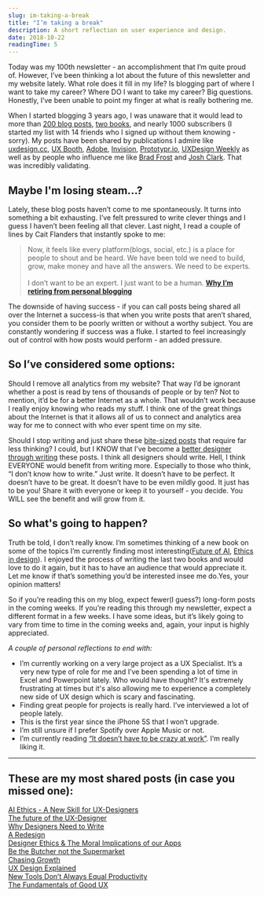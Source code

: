 ```yaml
---
slug: im-taking-a-break
title: "I’m taking a break"
description: A short reflection on user experience and design.
date: 2018-10-22
readingTime: 5
---
```


Today was my 100th newsletter - an accomplishment that I’m quite proud of. However, I’ve been thinking a lot about the future of this newsletter and my website lately. What role does it fill in my life? Is blogging part of where I want to take my career? Where DO I want to take my career? Big questions. Honestly, I’ve been unable to point my finger at what is really bothering me.

When I started blogging 3 years ago, I was unaware that it would lead to more than <a href="/blog">200 blog posts</a>, <a href="/books">two books</a>, and nearly 1000 subscribers (I started my list with 14 friends who I signed up without them knowing - sorry). My posts have been shared by publications I admire like <a href="https://twitter.com/uxdesigncc/status/1013771287519485952">uxdesign.cc</a>, <a href="https://twitter.com/UXBooth/status/1001591543009087488">UX Booth</a>, <a href="https://twitter.com/AdobeXD/status/663763999465451520">Adobe</a>, <a href="https://twitter.com/InVisionApp/status/1029518095495389184">Invision</a>, <a href="https://twitter.com/prototyprIO/status/1007486356766019584">Prototypr.io</a>, <a href="https://twitter.com/uxdesignweekly/status/1003700914237136906">UXDesign Weekly</a> as well as by people who influence me like <a href="http://bradfrost.com/blog/post/email-responses-3-ux-designer-or-front-end-developer/">Brad Frost</a> and <a href="https://bigmedium.com/ideas/links/future-of-the-ux-designer.html">Josh Clark</a>. That was incredibly validating.

## Maybe I'm losing steam...?
Lately, these blog posts haven’t come to me spontaneously. It turns into something a bit exhausting. I’ve felt pressured to write clever things and I guess I haven’t been feeling all that clever. Last night, I read a couple of lines by Cait Flanders that instantly spoke to me:

>Now, it feels like every platform(blogs, social, etc.) is a place for people to shout and be heard. We have been told we need to build, grow, make money and have all the answers. We need to be experts.<br /><br />I don’t want to be an expert. I just want to be a human.
**<a href="https://caitflanders.com/2018/09/04/retiring-from-personal-blogging/">Why I’m retiring from personal blogging</a>**

The downside of having success - if you can call posts being shared all over the Internet a success-is that when you write posts that aren’t shared, you consider them to be poorly written or without a worthy subject. You are constantly wondering if success was a fluke. I started to feel increasingly out of control with how posts would perform - an added pressure.

## So I’ve considered some options:
Should I remove all analytics from my website? That way I’d be ignorant whether a post is read by tens of thousands of people or by ten? Not to mention, it’d be for a better Internet as a whole. That wouldn’t work because I really enjoy knowing who reads my stuff. I think one of the great things about the Internet is that it allows all of us to connect and analytics area way for me to connect with who ever spent time on my site.

Should I stop writing and just share these <a href="/organized-browsing/">bite-sized posts</a> that require far less thinking? I could, but I KNOW that I’ve become a <a href="/designers-write/">better designer through writing</a> these posts. I think all designers should write. Hell, I think EVERYONE would benefit from writing more. Especially to those who think, “I don’t know how to write.” Just write. It doesn’t have to be perfect. It doesn’t have to be great. It doesn’t have to be even mildly good. It just has to be you! Share it with everyone or keep it to yourself - you decide. You WILL see the benefit and will grow from it.

## So what's going to happen?
Truth be told, I don’t really know. I’m sometimes thinking of a new book on some of the topics I’m currently finding most interesting(<a href="/ai-ethics/">Future of AI</a>, <a href="/moral-implications-apps/">Ethics in design</a>). I enjoyed the process of writing the last two books and would love to do it again, but it has to have an audience that would appreciate it. Let me know if that’s something you’d be interested insee me do.Yes, your opinion matters!

So if you’re reading this on my blog, expect fewer(I guess?) long-form posts in the coming weeks. If you’re reading this through my newsletter, expect a different format in a few weeks. I have some ideas, but it’s likely going to vary from time to time in the coming weeks and, again, your input is highly appreciated.  

_A couple of personal reflections to end with:_
- I’m currently working on a very large project as a UX Specialist. It’s a very new type of role for me and I’ve been spending a lot of time in Excel and Powerpoint lately. Who would have thought? It's extremely frustrating at times but it's also allowing me to experience a completely new side of UX design which is scary and fascinating.
- Finding great people for projects is really hard. I’ve interviewed a lot of people lately.
- This is the first year since the iPhone 5S that I won’t upgrade.
- I’m still unsure if I prefer Spotify over Apple Music or not.
- I’m currently reading <a href="https://basecamp.com/books/calm">“It doesn’t have to be crazy at work”</a>. I’m really liking it.

---

## These are my most shared posts (in case you missed one):
<a href="/ai-ethics/">AI Ethics - A New Skill for UX-Designers</a><br />
<a href="/future-ux-designer/">The future of the UX-Designer</a><br />
<a href="/designers-write/">Why Designers Need to Write</a><br />
<a href="/redesign/">A Redesign</a><br />
<a href="/moral-implications-apps/">Designer Ethics & The Moral Implications of our Apps</a><br />
<a href="/be-the-butcher-not-the-supermarket/">Be the Butcher not the Supermarket</a><br />
<a href="/chasinggrowth/">Chasing Growth</a><br />
<a href="/ux-design-explained/">UX Design Explained</a><br />
<a href="/newtools/">New Tools Don’t Always Equal Productivity</a><br />
<a href="/fundamentals-of-ux/">The Fundamentals of Good UX</a><br />